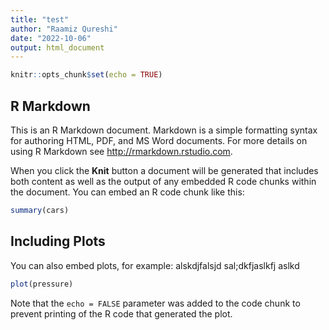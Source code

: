 ```yaml
---
title: "test"
author: "Raamiz Qureshi"
date: "2022-10-06"
output: html_document
---
```


```r
knitr::opts_chunk$set(echo = TRUE)
```

## R Markdown

This is an R Markdown document. Markdown is a simple formatting syntax for authoring HTML, PDF, and MS Word documents. For more details on using R Markdown see <http://rmarkdown.rstudio.com>.

When you click the **Knit** button a document will be generated that includes both content as well as the output of any embedded R code chunks within the document. You can embed an R code chunk like this:

```r
summary(cars)
```

## Including Plots

You can also embed plots, for example: alskdjfalsjd
sal;dkfjaslkfj
aslkd

```r
plot(pressure)
```

Note that the `echo = FALSE` parameter was added to the code chunk to prevent printing of the R code that generated the plot.
